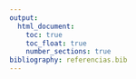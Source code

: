 ```yaml
---
output:
  html_document:
    toc: true 
    toc_float: true
    number_sections: true
bibliography: referencias.bib
---
```


